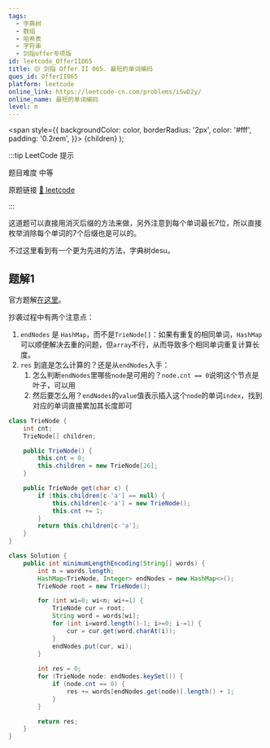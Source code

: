 ```yaml
---
tags:
  - 字典树
  - 数组
  - 哈希表
  - 字符串
  - 剑指offer专项版
id: leetcode_OfferII065
title: 🟡 剑指 Offer II 065. 最短的单词编码
ques_id: OfferII065
platform: leetcode
online_link: https://leetcode-cn.com/problems/iSwD2y/
online_name: 最短的单词编码
level: m
---
```


  <span
    style={{
      backgroundColor: color,
      borderRadius: '2px',
      color: '#fff',
      padding: '0.2rem',
    }}>
    {children}
  </span>
);

:::tip LeetCode 提示

题目难度 <Highlight color="#ffc01e">中等</Highlight>

原题链接 [🔗 leetcode](https://leetcode-cn.com/problems/iSwD2y/)

:::


这道题可以直接用消灭后缀的方法来做，另外注意到每个单词最长7位，所以直接枚举消除每个单词的7个后缀也是可以的。

不过这里看到有一个更为先进的方法，字典树desu。

## 题解1

官方题解[在这里](https://leetcode-cn.com/problems/iSwD2y/solution/zui-duan-de-dan-ci-bian-ma-by-leetcode-s-qjxw/)。

抄袭过程中有两个注意点：

1. `endNodes` 是 `HashMap`，而不是`TrieNode[]`：如果有重复的相同单词，`HashMap`可以顺便解决去重的问题，但`array`不行，从而导致多个相同单词重复计算长度。
2. `res` 到底是怎么计算的？还是从`endNodes`入手：
    1. 怎么判断`endNodes`里哪些`node`是可用的？`node.cnt == 0`说明这个节点是叶子，可以用
    2. 然后要怎么用？`endNodes`的`value`值表示插入这个`node`的单词`index`，找到对应的单词直接累加其长度即可

```java
class TrieNode {
    int cnt;
    TrieNode[] children;

    public TrieNode() {
        this.cnt = 0;
        this.children = new TrieNode[26];
    }

    public TrieNode get(char c) {
        if (this.children[c-'a'] == null) {
            this.children[c-'a'] = new TrieNode();
            this.cnt += 1;
        }
        return this.children[c-'a'];
    }
}

class Solution {
    public int minimumLengthEncoding(String[] words) {
        int n = words.length;
        HashMap<TrieNode, Integer> endNodes = new HashMap<>();
        TrieNode root = new TrieNode();

        for (int wi=0; wi<n; wi+=1) {
            TrieNode cur = root;
            String word = words[wi];
            for (int i=word.length()-1; i>=0; i-=1) {
                cur = cur.get(word.charAt(i));
            }
            endNodes.put(cur, wi);
        }
        
        int res = 0;
        for (TrieNode node: endNodes.keySet()) {
            if (node.cnt == 0) {
                res += words[endNodes.get(node)].length() + 1;
            }
        }

        return res;
    }
}

```
